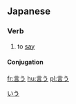 ==Japanese==
{{ja-kanjitab|言}}

=== Verb ===
{{ja-verb|kk|type=1|hira=いう|rom=iu}}
#to [[say]]

==== Conjugation ====
{{ja-go-u|言|い|i}}

[[Category:Japanese language|いう]]
[[fr:言う]]
[[hu:言う]]
[[pl:言う]]
